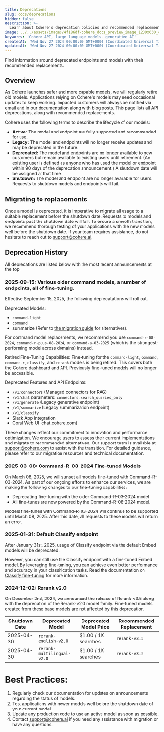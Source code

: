 ```yaml
---
title: Deprecations
slug: docs/deprecations
hidden: false
description: >-
  Learn about Cohere's deprecation policies and recommended replacements
image: ../../assets/images/4f186df-cohere_docs_preview_image_1200x630_copy.jpg
keywords: 'Cohere API, large language models, generative AI'
createdAt: 'Wed Nov 27 2024 00:00:00 GMT+0000 (Coordinated Universal Time)'
updatedAt: 'Wed Nov 27 2024 00:00:00 GMT+0000 (Coordinated Universal Time)'
---
```

Find information around deprecated endpoints and models with their recommended replacements. 

## Overview
As Cohere launches safer and more capable models, we will regularly retire old models. Applications relying on Cohere's models may need occasional updates to keep working. Impacted customers will always be notified via email and in our documentation along with blog posts.
This page lists all API deprecations, along with recommended replacements. 

Cohere uses the following terms to describe the lifecycle of our models: 
- **Active:** The model and endpoint are fully supported and recommended for use. 
- **Legacy:** The model and endpoints will no longer receive updates and may be deprecated in the future.
- **Deprecated:** The model and endpoints are no longer available to new customers but remain available to existing users until retirement. (An existing user is defined as anyone who has used the model or endpoint within 90 days of the deprecation announcement.) A shutdown date will be assigned at that time.
- **Shutdown:** The model and endpoint are no longer available for users. Requests to shutdown models and endpoints will fail.

## Migrating to replacements
Once a model is deprecated, it is imperative to migrate all usage to a suitable replacement before the shutdown date. Requests to models and endpoints past the shutdown date will fail. 
To ensure a smooth transition, we recommend thorough testing of your applications with the new models well before the shutdown date. If your team requires assistance, do not hesitate to reach out to support@cohere.ai.

## Deprecation History
All deprecations are listed below with the most recent announcements at the top.

### 2025-09-15: Various older command models, a number of endpoints, all of fine-tuning.
Effective September 15, 2025, the following deprecatations will roll out.

Deprecated Models:
- `command-light` 
- `command`
- summarize (Refer to [the migration guide](https://docs.cohere.com/docs/summarizing-text#migration-from-summarize-to-chat-endpoint) for alternatives).

For command model replacements, we recommend you use `command-r-08-2024`, `command-r-plus-08-2024`, or `command-a-03-2025` (which is the strongest-performing model across domains) instead. 

Retired Fine-Tuning Capabilities:
Fine-tuning for the `command-light`, `command`, `command-r`, `classify`, and `rerank` models is being retired. This covers both the Cohere dashboard and API. Previously fine-tuned models will no longer be accessible.

Deprecated Features and API Endpoints:
- `/v1/connectors` (Managed connectors for RAG)
- `/v1/chat` parameters: `connectors`, `search_queries_only`
- `/v1/generate` (Legacy generative endpoint)
- `/v1/summarize` (Legacy summarization endpoint)
- `/v1/classify`
- Slack App integration
- Coral Web UI (chat.cohere.com)

These changes reflect our commitment to innovation and performance optimization. We encourage users to assess their current implementations and migrate to recommended alternatives. Our support team is available at support@cohere.com to assist with the transition. For detailed guidance, please refer to our migration resources and technical documentation.

### 2025-03-08: Command-R-03-2024 Fine-tuned Models

On March 08, 2025, we will sunset all models fine-tuned with Command-R-03-2024. As part of our ongoing efforts to enhance our services, we are making the following changes to our fine-tuning capabilities:

- Deprecating fine-tuning with the older Command-R-03-2024 model
- All fine-tunes are now powered by the Command-R-08-2024 model.

Models fine-tuned with Command-R-03-2024 will continue to be supported until March 08, 2025. After this date, all requests to these models will return an error.

### 2025-01-31: Default Classify endpoint
After January 31st, 2025, usage of Classify endpoint via the default Embed models will be deprecated.

However, you can still use the Classify endpoint with a fine-tuned Embed model. By leveraging fine-tuning, you can achieve even better performance and accuracy in your classification tasks. Read the documentation on [Classify fine-tuning](https://docs.cohere.com/docs/classify-fine-tuning) for more information.

### 2024-12-02: Rerank v2.0
On December 2nd, 2024, we announced the release of Rerank-v3.5 along with the deprecation of the Rerank-v2.0 model family. 
Fine-tuned models created from these base models are not affected by this deprecation.

| Shutdown Date| Deprecated Model| Deprecated Model Price| Recommended Replacement|
|--------------|-----------------|-----------------------|------------------------|
| 2025-04-30 | `rerank-english-v2.0` | $1.00 / 1K searches | `rerank-v3.5`|
| 2025-04-30 | `rerank-multilingual-v2.0` | $1.00 / 1K searches | `rerank-v3.5`|



# Best Practices: 
1. Regularly check our documentation for updates on announcements regarding the status of models.
2. Test applications with newer models well before the shutdown date of your current model.
3. Update any production code to use an active model as soon as possible.
4. Contact support@cohere.ai if you need any assistance with migration or have any questions.